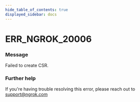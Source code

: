 ```yaml
---
hide_table_of_contents: true
displayed_sidebar: docs
---
```



# ERR_NGROK_20006

### Message

Failed to create CSR.

<ErrorDetails error="err_ngrok_20006" />

### Further help

If you're having trouble resolving this error, please reach out to [support@ngrok.com](mailto:support@ngrok.com?subject=Help%20with%20ERR_NGROK_20006)

